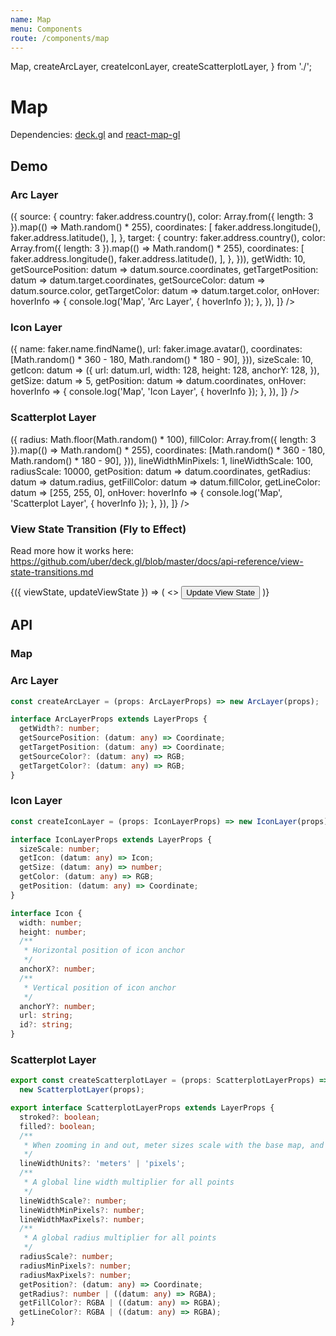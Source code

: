 ```yaml
---
name: Map
menu: Components
route: /components/map
---
```




  Map,
  createArcLayer,
  createIconLayer,
  createScatterplotLayer,
} from './';

# Map

Dependencies: [deck.gl](https://github.com/uber/deck.gl) and [react-map-gl](https://github.com/uber/react-map-gl)

## Demo

### Arc Layer

<Playground>
  <Container style={{ height: 600 }}>
    <Map
      layers={[
        createArcLayer({
          pickable: true,
          autoHighlight: true,
          id: 'arc-layer',
          highlightColor: [255, 0, 0, 255],
          data: Array.from({ length: 20 }).map(() => ({
            source: {
              country: faker.address.country(),
              color: Array.from({ length: 3 }).map(() => Math.random() * 255),
              coordinates: [
                faker.address.longitude(),
                faker.address.latitude(),
              ],
            },
            target: {
              country: faker.address.country(),
              color: Array.from({ length: 3 }).map(() => Math.random() * 255),
              coordinates: [
                faker.address.longitude(),
                faker.address.latitude(),
              ],
            },
          })),
          getWidth: 10,
          getSourcePosition: datum => datum.source.coordinates,
          getTargetPosition: datum => datum.target.coordinates,
          getSourceColor: datum => datum.source.color,
          getTargetColor: datum => datum.target.color,
          onHover: hoverInfo => {
            console.log('Map', 'Arc Layer', { hoverInfo });
          },
        }),
      ]}
    />
  </Container>
</Playground>

### Icon Layer

<Playground>
  <Container style={{ height: 600 }}>
    <Map
      layers={[
        createIconLayer({
          pickable: true,
          autoHighlight: true,
          id: 'icon-layer',
          highlightColor: [255, 0, 0, 255],
          data: Array.from({ length: 20 }).map(() => ({
            name: faker.name.findName(),
            url: faker.image.avatar(),
            coordinates: [Math.random() * 360 - 180, Math.random() * 180 - 90],
          })),
          sizeScale: 10,
          getIcon: datum => ({
            url: datum.url,
            width: 128,
            height: 128,
            anchorY: 128,
          }),
          getSize: datum => 5,
          getPosition: datum => datum.coordinates,
          onHover: hoverInfo => {
            console.log('Map', 'Icon Layer', { hoverInfo });
          },
        }),
      ]}
    />
  </Container>
</Playground>

### Scatterplot Layer

<Playground>
  <Container style={{ height: 600 }}>
    <Map
      layers={[
        createScatterplotLayer({
          pickable: true,
          autoHighlight: true,
          stroked: true,
          filled: true,
          id: 'scatterplot-layer',
          data: Array.from({ length: 20 }).map(() => ({
            radius: Math.floor(Math.random() * 100),
            fillColor: Array.from({ length: 3 }).map(() => Math.random() * 255),
            coordinates: [Math.random() * 360 - 180, Math.random() * 180 - 90],
          })),
          lineWidthMinPixels: 1,
          lineWidthScale: 100,
          radiusScale: 10000,
          getPosition: datum => datum.coordinates,
          getRadius: datum => datum.radius,
          getFillColor: datum => datum.fillColor,
          getLineColor: datum => [255, 255, 0],
          onHover: hoverInfo => {
            console.log('Map', 'Scatterplot Layer', { hoverInfo });
          },
        }),
      ]}
    />
  </Container>
</Playground>

### View State Transition (Fly to Effect)

Read more how it works here: https://github.com/uber/deck.gl/blob/master/docs/api-reference/view-state-transitions.md

<Playground>
  <Container style={{ height: 600 }}>
    <ViewStateTransitionDemo>
      {({ viewState, updateViewState }) => (
        <>
          <Button
            onClick={updateViewState}
            style={{
              backgroundColor: 'blue',
              position: 'absolute',
              top: 10,
              right: 10,
              zIndex: 1,
            }}
          >
            Update View State
          </Button>
          <Map viewState={viewState} />
        </>
      )}
    </ViewStateTransitionDemo>
  </Container>
</Playground>

## API

### Map

<Props of={Map} />

### Arc Layer

```ts
const createArcLayer = (props: ArcLayerProps) => new ArcLayer(props);

interface ArcLayerProps extends LayerProps {
  getWidth?: number;
  getSourcePosition: (datum: any) => Coordinate;
  getTargetPosition: (datum: any) => Coordinate;
  getSourceColor?: (datum: any) => RGB;
  getTargetColor?: (datum: any) => RGB;
}
```

### Icon Layer

```ts
const createIconLayer = (props: IconLayerProps) => new IconLayer(props);

interface IconLayerProps extends LayerProps {
  sizeScale: number;
  getIcon: (datum: any) => Icon;
  getSize: (datum: any) => number;
  getColor: (datum: any) => RGB;
  getPosition: (datum: any) => Coordinate;
}

interface Icon {
  width: number;
  height: number;
  /**
   * Horizontal position of icon anchor
   */
  anchorX?: number;
  /**
   * Vertical position of icon anchor
   */
  anchorY?: number;
  url: string;
  id?: string;
}
```

### Scatterplot Layer

```ts
export const createScatterplotLayer = (props: ScatterplotLayerProps) =>
  new ScatterplotLayer(props);

export interface ScatterplotLayerProps extends LayerProps {
  stroked?: boolean;
  filled?: boolean;
  /**
   * When zooming in and out, meter sizes scale with the base map, and pixel sizes remain the same on screen
   */
  lineWidthUnits?: 'meters' | 'pixels';
  /**
   * A global line width multiplier for all points
   */
  lineWidthScale?: number;
  lineWidthMinPixels?: number;
  lineWidthMaxPixels?: number;
  /**
   * A global radius multiplier for all points
   */
  radiusScale?: number;
  radiusMinPixels?: number;
  radiusMaxPixels?: number;
  getPosition?: (datum: any) => Coordinate;
  getRadius?: number | ((datum: any) => RGBA);
  getFillColor?: RGBA | ((datum: any) => RGBA);
  getLineColor?: RGBA | ((datum: any) => RGBA);
}
```
